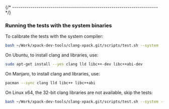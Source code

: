 
{/* ------------------------------------------------------------------------ */}

### Running the tests with the system binaries

To calibrate the tests with the system compiler:

```sh
bash ~/Work/xpack-dev-tools/clang-xpack.git/scripts/test.sh --system
```

On Ubuntu, to install clang and libraries, use:

```sh
sudo apt-get install --yes clang lld libc++-dev libc++abi-dev
```

On Manjaro, to install clang and libraries, use:

```sh
pacman --sync clang lld libc++ libc++abi
```

On Linux x64, the 32-bit clang libraries are not available, skip the tests:

```sh
bash ~/Work/xpack-dev-tools/clang-xpack.git/scripts/test.sh --system --skip-32
```
